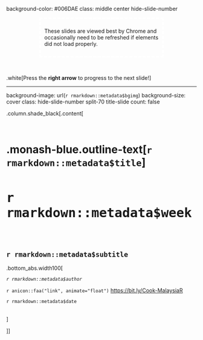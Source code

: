 
background-color: #006DAE
class: middle center hide-slide-number


<div class="shade_black"  style="width:60%;right:0;bottom:0;padding:10px;border: dashed 4px white;margin: auto;">
<i class="fas fa-exclamation-circle"></i> These slides are viewed best by Chrome and occasionally need to be refreshed if elements did not load properly. 
</div>

<br>

.white[Press the **right arrow** to progress to the next slide!]

---


background-image: url(`r rmarkdown::metadata$bgimg`)
background-size: cover
class: hide-slide-number split-70 title-slide
count: false

.column.shade_black[.content[

<br>

# .monash-blue.outline-text[`r rmarkdown::metadata$title`]

<h2 class="monash-blue2 outline-text" style="font-size: 30pt!important;">`r rmarkdown::metadata$week`</h2>

<br>

<h2 style="font-weight:900!important;">`r rmarkdown::metadata$subtitle`</h2>

.bottom_abs.width100[

*`r rmarkdown::metadata$author`* 


`r anicon::faa("link", animate="float")`  [https://bit.ly/Cook-MalaysiaR](https://bit.ly/Cook-MalaysiaR)

`r rmarkdown::metadata$date`

<br>
]


]]



<div class="column transition monash-m-new delay-1s" style="clip-path:url(#swipe__clip-path);">
<div class="background-image" style="background-image:url('images/large.png');background-position: center;background-size:cover;margin-left:3px;">
<svg class="clip-svg absolute">
<defs>
<clipPath id="swipe__clip-path" clipPathUnits="objectBoundingBox">
<polygon points="0.5745 0, 0.5 0.33, 0.42 0, 0 0, 0 1, 0.27 1, 0.27 0.59, 0.37 1, 0.634 1, 0.736 0.59, 0.736 1, 1 1, 1 0, 0.5745 0" />
</clipPath>
</defs>	
</svg>
</div>
</div>


